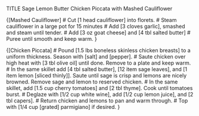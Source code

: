 TITLE Sage Lemon Butter Chicken Piccata with Mashed Cauliflower

{[Mashed Cauliflower]
# Cut [1 head cauliflower] into florets.
# Steam cauliflower in a large pot for 15 minutes
# Add [3 cloves garlic], smashed and steam until tender.
# Add [3 oz goat cheese] and [4 tbl salted butter]
# Puree until smooth and keep warm.
}

{[Chicken Piccata]
# Pound [1.5 lbs boneless skinless chicken breasts] to a uniform thickness. Season with [salt] and [pepper].
# Saute chicken over high heat with [3 tbl olive oil] until done. Remove to a plate and keep warm.
# In the same skillet add [4 tbl salted butter], [12 item sage leaves], and [1 item lemon [sliced thinly]]. Saute until sage is crisp and lemons are nicely browned. Remove sage and lemon to reserved chicken.
# In the same skillet, add [1.5 cup cherry tomatoes] and [2 tbl thyme]. Cook until tomatoes burst.
# Deglaze with [1/2 cup white wine], add [1/2 cup lemon juice], and [2 tbl capers].
# Return chicken and lemons to pan and warm through.
# Top with [1/4 cup [grated] parmigiano] if desired.
}
